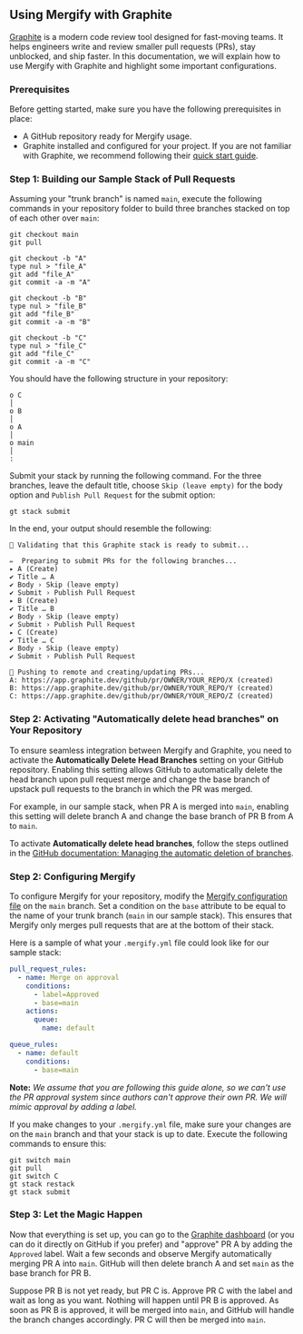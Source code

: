 ## Using Mergify with Graphite

[Graphite](https://graphite.dev) is a modern code review tool designed for fast-moving teams. It helps engineers write and review smaller pull requests (PRs), stay unblocked, and ship faster. In this documentation, we will explain how to use Mergify with Graphite and highlight some important configurations.

### Prerequisites

Before getting started, make sure you have the following prerequisites in place:

- A GitHub repository ready for Mergify usage.
- Graphite installed and configured for your project. If you are not familiar with Graphite, we recommend following their [quick start guide](https://graphite.dev/docs/graphite-quick-start).

### Step 1: Building our Sample Stack of Pull Requests

Assuming your "trunk branch" is named `main`, execute the following commands in your repository folder to build three branches stacked on top of each other over `main`:

```shell
git checkout main
git pull

git checkout -b "A"
type nul > "file_A"
git add "file_A"
git commit -a -m "A"

git checkout -b "B"
type nul > "file_B"
git add "file_B"
git commit -a -m "B"

git checkout -b "C"
type nul > "file_C"
git add "file_C"
git commit -a -m "C"
```

You should have the following structure in your repository:

```
o C
│
o B
│
o A
│
o main
│
:
```

Submit your stack by running the following command. For the three branches, leave the default title, choose `Skip (leave empty)` for the body option and `Publish Pull Request` for the submit option:

```shell
gt stack submit
```

In the end, your output should resemble the following:

```shell
🥞 Validating that this Graphite stack is ready to submit...

✏️  Preparing to submit PRs for the following branches...
▸ A (Create)
✔ Title … A
✔ Body › Skip (leave empty)
✔ Submit › Publish Pull Request
▸ B (Create)
✔ Title … B
✔ Body › Skip (leave empty)
✔ Submit › Publish Pull Request
▸ C (Create)
✔ Title … C
✔ Body › Skip (leave empty)
✔ Submit › Publish Pull Request

📨 Pushing to remote and creating/updating PRs...
A: https://app.graphite.dev/github/pr/OWNER/YOUR_REPO/X (created)
B: https://app.graphite.dev/github/pr/OWNER/YOUR_REPO/Y (created)
C: https://app.graphite.dev/github/pr/OWNER/YOUR_REPO/Z (created)
```

### Step 2: Activating "Automatically delete head branches" on Your Repository

To ensure seamless integration between Mergify and Graphite, you need to activate the **Automatically Delete Head Branches** setting on your GitHub repository. Enabling this setting allows GitHub to automatically delete the head branch upon pull request merge and change the base branch of upstack pull requests to the branch in which the PR was merged.

For example, in our sample stack, when PR A is merged into `main`, enabling this setting will delete branch A and change the base branch of PR B from A to `main`.

To activate **Automatically delete head branches**, follow the steps outlined in the [GitHub documentation: Managing the automatic deletion of branches](https://docs.github.com/en/repositories/configuring-branches-and-merges-in-your-repository/configuring-pull-request-merges/managing-the-automatic-deletion-of-branches).

### Step 2: Configuring Mergify

To configure Mergify for your repository, modify the [Mergify configuration file](/configuration/file-format) on the `main` branch. Set a condition on the `base` attribute to be equal to the name of your trunk branch (`main` in our sample stack). This ensures that Mergify only merges pull requests that are at the bottom of their stack.

Here is a sample of what your `.mergify.yml` file could look like for our sample stack:

```yaml
pull_request_rules:
  - name: Merge on approval
    conditions:
      - label=Approved
      - base=main
    actions:
      queue:
        name: default

queue_rules:
  - name: default
    conditions:
      - base=main
```

**Note:** *We assume that you are following this guide alone, so we can't use the PR approval system since authors can't approve their own PR. We will mimic approval by adding a label.*

If you make changes to your `.mergify.yml` file, make sure your changes are on the `main` branch and that your stack is up to date. Execute the following commands to ensure this:

```shell
git switch main
git pull
git switch C
gt stack restack
gt stack submit
```

### Step 3: Let the Magic Happen

Now that everything is set up, you can go to the [Graphite dashboard](https://app.graphite.dev/) (or you can do it directly on GitHub if you prefer) and "approve" PR A by adding the `Approved` label. Wait a few seconds and observe Mergify automatically merging PR A into `main`. GitHub will then delete branch A and set `main` as the base branch for PR B.

Suppose PR B is not yet ready, but PR C is. Approve PR C with the label and wait as long as you want. Nothing will happen until PR B is approved. As soon as PR B is approved, it will be merged into `main`, and GitHub will handle the branch changes accordingly. PR C will then be merged into `main`.
